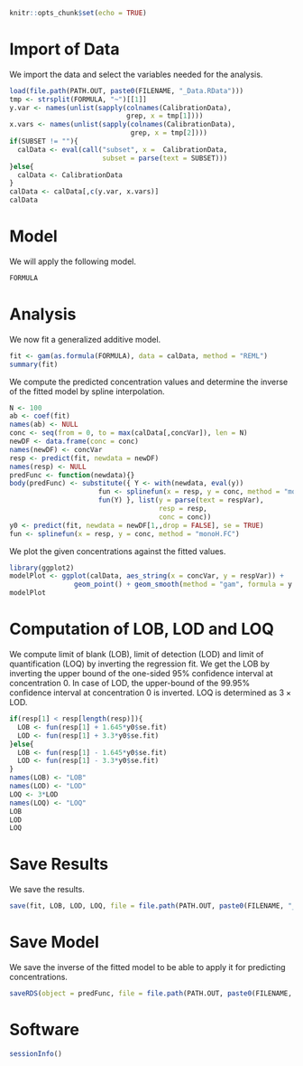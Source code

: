 
```r
knitr::opts_chunk$set(echo = TRUE)
```

# Import of Data

We import the data and select the variables needed for the analysis.
```r
load(file.path(PATH.OUT, paste0(FILENAME, "_Data.RData")))
tmp <- strsplit(FORMULA, "~")[[1]]
y.var <- names(unlist(sapply(colnames(CalibrationData), 
                             grep, x = tmp[1])))
x.vars <- names(unlist(sapply(colnames(CalibrationData), 
                              grep, x = tmp[2])))
if(SUBSET != ""){
  calData <- eval(call("subset", x =  CalibrationData,
                       subset = parse(text = SUBSET)))
}else{
  calData <- CalibrationData
}
calData <- calData[,c(y.var, x.vars)]
calData
```

# Model

We will apply the following model.
```r
FORMULA
```

# Analysis

We now fit a generalized additive model.
```r
fit <- gam(as.formula(FORMULA), data = calData, method = "REML")
summary(fit)
```

We compute the predicted concentration values and determine the inverse of the 
fitted model by spline interpolation.
```r
N <- 100
ab <- coef(fit)
names(ab) <- NULL
conc <- seq(from = 0, to = max(calData[,concVar]), len = N)
newDF <- data.frame(conc = conc)
names(newDF) <- concVar
resp <- predict(fit, newdata = newDF)
names(resp) <- NULL
predFunc <- function(newdata){}
body(predFunc) <- substitute({ Y <- with(newdata, eval(y))
                      fun <- splinefun(x = resp, y = conc, method = "monoH.FC")
                      fun(Y) }, list(y = parse(text = respVar),
                                     resp = resp,
                                     conc = conc))
y0 <- predict(fit, newdata = newDF[1,,drop = FALSE], se = TRUE)
fun <- splinefun(x = resp, y = conc, method = "monoH.FC")
```

We plot the given concentrations against the fitted values.
```r
library(ggplot2)
modelPlot <- ggplot(calData, aes_string(x = concVar, y = respVar)) +
                geom_point() + geom_smooth(method = "gam", formula = y ~ s(x, k = k))
modelPlot
```

# Computation of LOB, LOD and LOQ

We compute limit of blank (LOB), limit of detection (LOD) and limit of 
quantification (LOQ) by inverting the regression fit. We get the LOB by inverting 
the upper bound of the one-sided 95\% confidence interval at concentration $0$. 
In case of LOD, the upper-bound of the 99.95\% confidence interval at 
concentration $0$ is inverted. LOQ is determined as $3\times\textrm{LOD}$.
```r
if(resp[1] < resp[length(resp)]){
  LOB <- fun(resp[1] + 1.645*y0$se.fit)
  LOD <- fun(resp[1] + 3.3*y0$se.fit)
}else{
  LOB <- fun(resp[1] - 1.645*y0$se.fit)
  LOD <- fun(resp[1] - 3.3*y0$se.fit)
}
names(LOB) <- "LOB"
names(LOD) <- "LOD"
LOQ <- 3*LOD
names(LOQ) <- "LOQ"
LOB
LOD
LOQ
```

# Save Results

We save the results.
```r
save(fit, LOB, LOD, LOQ, file = file.path(PATH.OUT, paste0(FILENAME, "_Results.RData")))
```

# Save Model

We save the inverse of the fitted model to be able to apply it for predicting
concentrations.
```r
saveRDS(object = predFunc, file = file.path(PATH.OUT, paste0(FILENAME, "_Model.rds")))
```

# Software

```r
sessionInfo()
```

